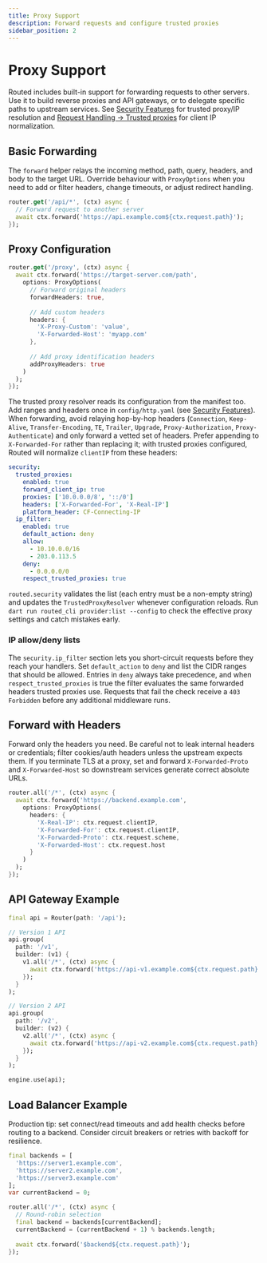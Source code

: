 ```yaml
---
title: Proxy Support
description: Forward requests and configure trusted proxies
sidebar_position: 2
---
```


# Proxy Support

Routed includes built-in support for forwarding requests to other servers. Use it to build reverse proxies and API gateways, or to delegate specific paths to upstream services. See [Security Features](/docs/routed/security) for trusted proxy/IP resolution and [Request Handling → Trusted proxies](/docs/routed/fundamentals/requests#trusted-proxies) for client IP normalization.

## Basic Forwarding

The `forward` helper relays the incoming method, path, query, headers, and body to the target URL. Override behaviour with `ProxyOptions` when you need to add or filter headers, change timeouts, or adjust redirect handling.


```dart
router.get('/api/*', (ctx) async {
  // Forward request to another server
  await ctx.forward('https://api.example.com${ctx.request.path}');
});
```

## Proxy Configuration

```dart
router.get('/proxy', (ctx) async {
  await ctx.forward('https://target-server.com/path', 
    options: ProxyOptions(
      // Forward original headers
      forwardHeaders: true,
      
      // Add custom headers
      headers: {
        'X-Proxy-Custom': 'value',
        'X-Forwarded-Host': 'myapp.com'
      },
      
      // Add proxy identification headers
      addProxyHeaders: true
    )
  );
});
```

The trusted proxy resolver reads its configuration from the manifest too. Add ranges and headers once in `config/http.yaml` (see [Security Features](/docs/routed/security#proxy-and-ip-resolution)). When forwarding, avoid relaying hop-by-hop headers (`Connection`, `Keep-Alive`, `Transfer-Encoding`, `TE`, `Trailer`, `Upgrade`, `Proxy-Authorization`, `Proxy-Authenticate`) and only forward a vetted set of headers. Prefer appending to `X-Forwarded-For` rather than replacing it; with trusted proxies configured, Routed will normalize `clientIP` from these headers:

```yaml title="config/http.yaml"
security:
  trusted_proxies:
    enabled: true
    forward_client_ip: true
    proxies: ['10.0.0.0/8', '::/0']
    headers: ['X-Forwarded-For', 'X-Real-IP']
    platform_header: CF-Connecting-IP
  ip_filter:
    enabled: true
    default_action: deny
    allow:
      - 10.10.0.0/16
      - 203.0.113.5
    deny:
      - 0.0.0.0/0
    respect_trusted_proxies: true
```

`routed.security` validates the list (each entry must be a non-empty string) and updates the `TrustedProxyResolver` whenever configuration reloads. Run `dart run routed_cli provider:list --config` to check the effective proxy settings and catch mistakes early.

### IP allow/deny lists

The `security.ip_filter` section lets you short-circuit requests before they reach your handlers. Set `default_action` to `deny` and list the CIDR ranges that should be allowed. Entries in `deny` always take precedence, and when `respect_trusted_proxies` is true the filter evaluates the same forwarded headers trusted proxies use. Requests that fail the check receive a `403 Forbidden` before any additional middleware runs.

## Forward with Headers

Forward only the headers you need. Be careful not to leak internal headers or credentials; filter cookies/auth headers unless the upstream expects them. If you terminate TLS at a proxy, set and forward `X-Forwarded-Proto` and `X-Forwarded-Host` so downstream services generate correct absolute URLs.


```dart
router.all('/*', (ctx) async {
  await ctx.forward('https://backend.example.com', 
    options: ProxyOptions(
      headers: {
        'X-Real-IP': ctx.request.clientIP,
        'X-Forwarded-For': ctx.request.clientIP,
        'X-Forwarded-Proto': ctx.request.scheme,
        'X-Forwarded-Host': ctx.request.host
      }
    )
  );
});
```

## API Gateway Example

```dart
final api = Router(path: '/api');

// Version 1 API
api.group(
  path: '/v1',
  builder: (v1) {
    v1.all('/*', (ctx) async {
      await ctx.forward('https://api-v1.example.com${ctx.request.path}');
    });
  }
);

// Version 2 API
api.group(
  path: '/v2',
  builder: (v2) {
    v2.all('/*', (ctx) async {
      await ctx.forward('https://api-v2.example.com${ctx.request.path}');
    });
  }
);

engine.use(api);
```

## Load Balancer Example

Production tip: set connect/read timeouts and add health checks before routing to a backend. Consider circuit breakers or retries with backoff for resilience.


```dart
final backends = [
  'https://server1.example.com',
  'https://server2.example.com',
  'https://server3.example.com'
];
var currentBackend = 0;

router.all('/*', (ctx) async {
  // Round-robin selection
  final backend = backends[currentBackend];
  currentBackend = (currentBackend + 1) % backends.length;
  
  await ctx.forward('$backend${ctx.request.path}');
});
```
